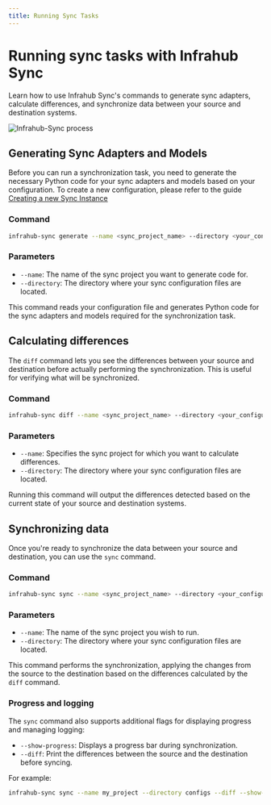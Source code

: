 ```yaml
---
title: Running Sync Tasks
---
```


# Running sync tasks with Infrahub Sync

Learn how to use Infrahub Sync's commands to generate sync adapters, calculate differences, and synchronize data between your source and destination systems.

![Infrahub-Sync process](../../media/infrahub_sync_process.excalidraw.svg)

<!-- vale off -->
## Generating Sync Adapters and Models
<!-- vale on -->

Before you can run a synchronization task, you need to generate the necessary Python code for your sync adapters and models based on your configuration.
To create a new configuration, please refer to the guide [Creating a new Sync Instance](/sync/guides/creation)

### Command

```bash
infrahub-sync generate --name <sync_project_name> --directory <your_configuration_directory>
```

### Parameters

- `--name`: The name of the sync project you want to generate code for.
- `--directory`: The directory where your sync configuration files are located.

This command reads your configuration file and generates Python code for the sync adapters and models required for the synchronization task.

## Calculating differences

The `diff` command lets you see the differences between your source and destination before actually performing the synchronization. This is useful for verifying what will be synchronized.

### Command

```bash
infrahub-sync diff --name <sync_project_name> --directory <your_configuration_directory>
```

### Parameters

- `--name`: Specifies the sync project for which you want to calculate differences.
- `--directory`: The directory where your sync configuration files are located.

Running this command will output the differences detected based on the current state of your source and destination systems.

## Synchronizing data

Once you're ready to synchronize the data between your source and destination, you can use the `sync` command.

### Command

```bash
infrahub-sync sync --name <sync_project_name> --directory <your_configuration_directory>
```

### Parameters

- `--name`: The name of the sync project you wish to run.
- `--directory`: The directory where your sync configuration files are located.

This command performs the synchronization, applying the changes from the source to the destination based on the differences calculated by the `diff` command.

### Progress and logging

The `sync` command also supports additional flags for displaying progress and managing logging:

- `--show-progress`: Displays a progress bar during synchronization.
- `--diff`: Print the differences between the source and the destination before syncing.

For example:

```bash
infrahub-sync sync --name my_project --directory configs --diff --show-progress
```